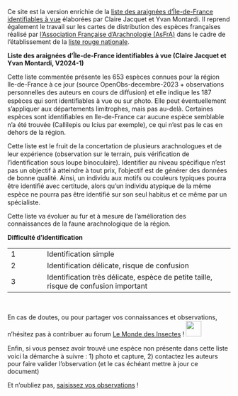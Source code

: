 Ce site est la version enrichie de la [liste des araignées d'Île-de-France identifiables à vue](https://geonature.arb-idf.fr/node/256) élaborées par Claire Jacquet et Yvan Montardi. Il reprend également le travail sur les cartes de distribution des espèces françaises réalisé par [l'Association Française d'Arachnologie (AsFrA)](https://asfra.fr/Site/Main_public.html) dans le cadre de l'établissement de la [liste rouge nationale](https://inpn.mnhn.fr/docs/LR_FCE/Liste_rouge_araignees_metropole_2023_fascicule.pdf).

**Liste des araignées d'Île-de-France identifiables à vue (Claire Jacquet et Yvan Montardi, V2024-1)**

Cette liste commentée présente les 653 espèces connues pour la région Ile-de-France à ce jour (source OpenObs-decembre-2023 + observations personnelles des auteurs en cours de diﬀusion) et elle indique les 187 espèces qui sont identiﬁables à vue ou sur photo. Elle peut éventuellement s’appliquer aux départements limitrophes, mais pas au-delà. Certaines espèces sont identiﬁables en Ile-de-France car aucune espèce semblable n’a été trouvée (Callilepis ou Icius par exemple), ce qui n’est pas le cas en dehors de la région.

Cette liste est le fruit de la concertation de plusieurs arachnologues et de leur expérience (observation sur le terrain, puis vériﬁcation de l’identiﬁcation sous loupe binoculaire). Identiﬁer au niveau spéciﬁque n’est pas un objectif à atteindre à tout prix, l’objectif est de générer des données de bonne qualité. Ainsi, un individu aux motifs ou couleurs typiques pourra être identiﬁé avec certitude, alors qu’un individu atypique de la même espèce ne pourra pas être identiﬁé sur son seul habitus et ce même par un spécialiste.

Cette liste va évoluer au fur et à mesure de l’amélioration des connaissances de la faune arachnologique de la région.

**Difficulté d'identification**

|  |  |
|-------|------------------------------------|
| 1 | Identification simple |
| 2 | Identification délicate, risque de confusion |
| 3 | Identification très délicate, espèce de petite taille, risque de confusion important |

<br>

En cas de doutes, ou pour partager vos connaissances et observations, n'hésitez pas à contribuer au forum [Le Monde des Insectes](https://www.insecte.org/forum/viewforum.php?f=42) ! ![](www/media/lmdi.png){width="35"}

Enﬁn, si vous pensez avoir trouvé une espèce non présente dans cette liste voici la démarche à suivre : 1) photo et capture, 2) contactez les auteurs pour faire valider l’observation (et le cas échéant mettre à jour ce document)

Et n'oubliez pas, [saisissez vos observations](https://geonature.arb-idf.fr/groupe/observatoire-des-araignees) !
